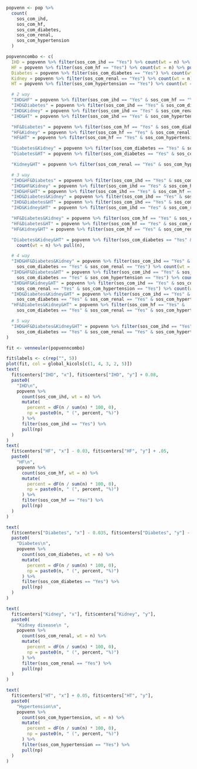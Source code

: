```r

popvenn <- pop %>%
  count(
    sos_com_ihd,
    sos_com_hf,
    sos_com_diabetes,
    sos_com_renal,
    sos_com_hypertension
  ) 

popvenncombo <- c(
  IHD = popvenn %>% filter(sos_com_ihd == "Yes") %>% count(wt = n) %>% pull(n),
  HF = popvenn %>% filter(sos_com_hf == "Yes") %>% count(wt = n) %>% pull(n),
  Diabetes = popvenn %>% filter(sos_com_diabetes == "Yes") %>% count(wt = n) %>% pull(n),
  Kidney = popvenn %>% filter(sos_com_renal == "Yes") %>% count(wt = n) %>% pull(n),
  HT = popvenn %>% filter(sos_com_hypertension == "Yes") %>% count(wt = n) %>% pull(n),

  # 2 way
  "IHD&HF" = popvenn %>% filter(sos_com_ihd == "Yes" & sos_com_hf == "Yes") %>% count(wt = n) %>% pull(n),
  "IHD&Diabetes" = popvenn %>% filter(sos_com_ihd == "Yes" & sos_com_diabetes == "Yes") %>% count(wt = n) %>% pull(n),
  "IHD&Kidney" = popvenn %>% filter(sos_com_ihd == "Yes" & sos_com_renal == "Yes") %>% count(wt = n) %>% pull(n),
  "IHD&HT" = popvenn %>% filter(sos_com_ihd == "Yes" & sos_com_hypertension == "Yes") %>% count(wt = n) %>% pull(n),

  "HF&Diabetes" = popvenn %>% filter(sos_com_hf == "Yes" & sos_com_diabetes == "Yes") %>% count(wt = n) %>% pull(n),
  "HF&Kidney" = popvenn %>% filter(sos_com_hf == "Yes" & sos_com_renal == "Yes") %>% count(wt = n) %>% pull(n),
  "HF&HT" = popvenn %>% filter(sos_com_hf == "Yes" & sos_com_hypertension == "Yes") %>% count(wt = n) %>% pull(n),

  "Diabetes&Kidney" = popvenn %>% filter(sos_com_diabetes == "Yes" & sos_com_renal == "Yes") %>% count(wt = n) %>% pull(n),
  "Diabetes&HT" = popvenn %>% filter(sos_com_diabetes == "Yes" & sos_com_hypertension == "Yes") %>% count(wt = n) %>% pull(n),

  "Kidney&HT" = popvenn %>% filter(sos_com_renal == "Yes" & sos_com_hypertension == "Yes") %>% count(wt = n) %>% pull(n),

  # 3 way
  "IHD&HF&Diabetes" = popvenn %>% filter(sos_com_ihd == "Yes" & sos_com_hf == "Yes" & sos_com_diabetes == "Yes") %>% count(wt = n) %>% pull(n),
  "IHD&HF&Kidney" = popvenn %>% filter(sos_com_ihd == "Yes" & sos_com_hf == "Yes" & sos_com_renal == "Yes") %>% count(wt = n) %>% pull(n),
  "IHD&HF&HT" = popvenn %>% filter(sos_com_ihd == "Yes" & sos_com_hf == "Yes" & sos_com_hypertension == "Yes") %>% count(wt = n) %>% pull(n),
  "IHD&Diabetes&Kidney" = popvenn %>% filter(sos_com_ihd == "Yes" & sos_com_diabetes == "Yes" & sos_com_renal == "Yes") %>% count(wt = n) %>% pull(n),
  "IHD&Diabetes&HT" = popvenn %>% filter(sos_com_ihd == "Yes" & sos_com_diabetes == "Yes" & sos_com_hypertension == "Yes") %>% count(wt = n) %>% pull(n),
  "IHD&Kidney&HT" = popvenn %>% filter(sos_com_ihd == "Yes" & sos_com_renal == "Yes" & sos_com_hypertension == "Yes") %>% count(wt = n) %>% pull(n),

  "HF&Diabetes&Kidney" = popvenn %>% filter(sos_com_hf == "Yes" & sos_com_diabetes == "Yes" & sos_com_renal == "Yes") %>% count(wt = n) %>% pull(n),
  "HF&Diabetes&HT" = popvenn %>% filter(sos_com_hf == "Yes" & sos_com_diabetes == "Yes" & sos_com_hypertension == "Yes") %>% count(wt = n) %>% pull(n),
  "HF&Kidney&HT" = popvenn %>% filter(sos_com_hf == "Yes" & sos_com_renal == "Yes" & sos_com_hypertension == "Yes") %>% count(wt = n) %>% pull(n),

  "Diabetes&Kidney&HT" = popvenn %>% filter(sos_com_diabetes == "Yes" & sos_com_renal == "Yes" & sos_com_hypertension == "Yes") %>%
    count(wt = n) %>% pull(n),

  # 4 way
  "IHD&HF&Diabetes&Kidney" = popvenn %>% filter(sos_com_ihd == "Yes" & sos_com_hf == "Yes" &
    sos_com_diabetes == "Yes" & sos_com_renal == "Yes") %>% count(wt = n) %>% pull(n),
  "IHD&HF&Diabetes&HT" = popvenn %>% filter(sos_com_ihd == "Yes" & sos_com_hf == "Yes" &
    sos_com_diabetes == "Yes" & sos_com_hypertension == "Yes") %>% count(wt = n) %>% pull(n),
  "IHD&HF&Kidney&HT" = popvenn %>% filter(sos_com_ihd == "Yes" & sos_com_hf == "Yes" &
    sos_com_renal == "Yes" & sos_com_hypertension == "Yes") %>% count(wt = n) %>% pull(n),
  "IHD&Diabetes&Kidney&HT" = popvenn %>% filter(sos_com_ihd == "Yes" &
    sos_com_diabetes == "Yes" & sos_com_renal == "Yes" & sos_com_hypertension == "Yes") %>% count(wt = n) %>% pull(n),
  "HF&Diabetes&Kidney&HT" = popvenn %>% filter(sos_com_hf == "Yes" &
    sos_com_diabetes == "Yes" & sos_com_renal == "Yes" & sos_com_hypertension == "Yes") %>% count(wt = n) %>% pull(n),

  # 5 way
  "IHD&HF&Diabetes&Kidney&HT" = popvenn %>% filter(sos_com_ihd == "Yes" & sos_com_hf == "Yes" &
    sos_com_diabetes == "Yes" & sos_com_renal == "Yes" & sos_com_hypertension == "Yes") %>% count(wt = n) %>% pull(n)
)

fit <- venneuler(popvenncombo)

fit$labels <- c(rep("", 5))
plot(fit, col = global_kicols[c(1, 4, 3, 2, 5)])
text(
  fit$centers["IHD", "x"], fit$centers["IHD", "y"] + 0.08,
  paste0(
    "IHD\n",
    popvenn %>%
      count(sos_com_ihd, wt = n) %>%
      mutate(
        percent = dF(n / sum(n) * 100, 0),
        np = paste0(n, " (", percent, "%)")
      ) %>%
      filter(sos_com_ihd == "Yes") %>%
      pull(np)
  )
)
text(
  fit$centers["HF", "x"] - 0.03, fit$centers["HF", "y"] + .05,
  paste0(
    "HF\n",
    popvenn %>%
      count(sos_com_hf, wt = n) %>%
      mutate(
        percent = dF(n / sum(n) * 100, 0),
        np = paste0(n, " (", percent, "%)")
      ) %>%
      filter(sos_com_hf == "Yes") %>%
      pull(np)
  )
)

text(
  fit$centers["Diabetes", "x"] - 0.035, fit$centers["Diabetes", "y"] - .055,
  paste0(
    "Diabetes\n",
    popvenn %>%
      count(sos_com_diabetes, wt = n) %>%
      mutate(
        percent = dF(n / sum(n) * 100, 0),
        np = paste0(n, " (", percent, "%)")
      ) %>%
      filter(sos_com_diabetes == "Yes") %>%
      pull(np)
  )
)

text(
  fit$centers["Kidney", "x"], fit$centers["Kidney", "y"],
  paste0(
    "Kidney disease\n ",
    popvenn %>%
      count(sos_com_renal, wt = n) %>%
      mutate(
        percent = dF(n / sum(n) * 100, 0),
        np = paste0(n, " (", percent, "%)")
      ) %>%
      filter(sos_com_renal == "Yes") %>%
      pull(np)
  )
)

text(
  fit$centers["HT", "x"] + 0.05, fit$centers["HT", "y"],
  paste0(
    "Hypertension\n",
    popvenn %>%
      count(sos_com_hypertension, wt = n) %>%
      mutate(
        percent = dF(n / sum(n) * 100, 0),
        np = paste0(n, " (", percent, "%)")
      ) %>%
      filter(sos_com_hypertension == "Yes") %>%
      pull(np)
  )
)
```
